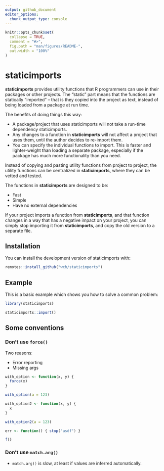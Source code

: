 ```yaml
---
output: github_document
editor_options:
  chunk_output_type: console
---
```


<!-- README.md is generated from README.Rmd. Please edit that file -->

```r
knitr::opts_chunk$set(
  collapse = TRUE,
  comment = "#>",
  fig.path = "man/figures/README-",
  out.width = "100%"
)
```

# staticimports

<!-- badges: start -->
<!-- badges: end -->

**staticimports** provides utility functions that R programmers can use in their packages or other projects. The "static" part means that the functions are statically "imported" -- that is they copied into the project as text, instead of being loaded from a package at run time.

The benefits of doing things this way:

* A package/project that uses staticimports will not take a run-time dependency staticimports.
* Any changes to a function in **staticimports** will not affect a project that uses them, until the author decides to re-import them.
* You can specify the individual functions to import. This is faster and lighter-weight than loading a separate package, especially if the package has much more functionality than you need.

Instead of copying and pasting utility functions from project to project, the utility functions can be centralized in **staticimports**, where they can be vetted and tested.

The functions in **staticimports** are designed to be:

* Fast
* Simple
* Have no external dependencies

If your project imports a function from **staticimports**, and that function changes in a way that has a negative impact on your project, you can simply stop importing it from **staticimports**, and copy the old version to a separate file.


## Installation

You can install the development version of staticimports with:

```r
remotes::install_github("wch/staticimports")
```

## Example

This is a basic example which shows you how to solve a common problem:

```r
library(staticimports)

staticimports::import()
```

## Some conventions

### Don't use `force()`

Two reasons:

* Error reporting
* Missing args

```r
with_option <- function(x, y) {
  force(x)
}

with_option(a = 123)

with_option2 <- function(x, y) {
  x
}

with_option2(a = 123)

err <- function() { stop("asdf") }

f()
```



### Don't use `match.arg()`

* `match.arg()` is slow, at least if values are inferred automatically.
